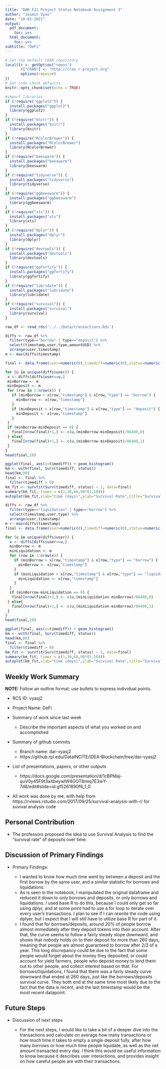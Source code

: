 ```yaml
---
title: "DAR F21 Project Status Notebook Assignment 3"
author: "Jaimin Vyas"
date: "10-01-2021"
output:
  pdf_document:
    toc: yes
  html_document:
    toc: yes
subtitle: "DeFi"
---
```


```r
# Set the default CRAN repository
local({r <- getOption("repos")
       r["CRAN"] <- "http://cran.r-project.org" 
       options(repos=r)
})
# Set code chunk defaults
knitr::opts_chunk$set(echo = TRUE)
```

```r
#import libraries
if (!require("ggplot2")) {
  install.packages("ggplot2")
  library(ggplot2)
}
if (!require("knitr")) {
  install.packages("knitr")
  library(knitr)
}
if (!require("RColorBrewer")) {
  install.packages("RColorBrewer")
  library(RColorBrewer)
}
if (!require("beeswarm")) {
  install.packages("beeswarm")
  library(beeswarm)
}
if (!require("tidyverse")) {
  install.packages("tidyverse")
  library(tidyverse)
}
if (!require("ggbeeswarm")) {
  install.packages("ggbeeswarm")
  library(ggbeeswarm)
}
if (!require("xts")) {
  install.packages("xts")
  library(xts)
}
if (!require("dplyr")) {
  install.packages("dplyr")
  library(dplyr)
}
if (!require("devtools")) {
  install.packages("devtools")
  library(devtools)
}
if (!require("ggfortify")) {
  install.packages("ggfortify")
  library(ggfortify)
}
if (!require("lubridate")) {
  install.packages("lubridate")
  library(lubridate)
}
if (!require("survival")) {
  install.packages("survival")
  library(survival)
}
```

```r
raw_df <- read_rds('../../Data/transactions.Rds')
```

```r
diffs <- raw_df %>% 
  filter(type=="borrow" | type=="deposit") %>%
  select(timestamp,user,type,amountUSD) %>%
  arrange(user,timestamp)
m <- max(diffs$timestamp)

final <- data.frame(user=numeric(0),timediff=numeric(0),status=numeric(0))

for (u in unique(diffs$user)) {
 x <- diffs[diffs$user==u,]
 minBorrow <- m
 minDeposit <- m
 for (row in 1:nrow(x)) {
   if (minBorrow > x[row,"timestamp"] & x[row,"type"] == "borrow") {
     minBorrow <- x[row,"timestamp"]
   }
   if (minDeposit > x[row,"timestamp"] & x[row,"type"] == "deposit") {
     minDeposit <- x[row,"timestamp"]
   }
 }
 if (minBorrow-minDeposit == 0) {
   final[nrow(final)+1,] <- c(u,(minBorrow-minDeposit)/86400,0)
 } else{
   final[nrow(final)+1,] <- c(u,(minBorrow-minDeposit)/86400,1)
 }
}
head(final,20)
```

```r
ggplot(final, aes(x=timediff)) + geom_histogram()
km <- with(final, Surv(timediff, status))
head(km,80)
final <- final %>%
  filter(timediff > 0)
km_fit <- survfit(Surv(timediff, status) ~ 1, data=final)
summary(km_fit, times = c(1,30,60,90*(1:10)))
autoplot(km_fit,xlab="time (days)",ylab="Survival Rate",title="Survival Rate of Deposit before the first Borrow")
```

```r
diffs <- raw_df %>% 
  filter(type=="liquidation" | type=="borrow") %>%
  select(timestamp,user,type) %>%
  arrange(user,timestamp)
m <- max(diffs$timestamp)
final <- data.frame(user=numeric(0),timediff=numeric(0),status=numeric(0))

for (u in unique(diffs$user)) {
  x <- diffs[diffs$user==u,]
  minBorrow <- m
  minLiquidation <- m
  for (row in 1:nrow(x)) {
    if (minBorrow > x[row,"timestamp"] & x[row,"type"] == "borrow") {
      minBorrow <- x[row,"timestamp"]
    }
    if (minLiquidation > x[row,"timestamp"] & x[row,"type"] == "liquidation") {
      minLiquidation <- x[row,"timestamp"]
    }
  }
  if (minBorrow-minLiquidation == 0) {
   final[nrow(final)+1,] <- c(u,(minLiquidation-minBorrow)/86400,0)
 } else{
   final[nrow(final)+1,] <- c(u,(minLiquidation-minBorrow)/86400,1)
 }
}
head(final,20)
```

```r
ggplot(final, aes(x=timediff)) + geom_histogram()
km <- with(final, Surv(timediff, status))
head(km,80)
final <- final %>%
  filter(timediff > 0)
km_fit <- survfit(Surv(timediff, status) ~ 1, data=final)
summary(km_fit, times = c(1,30,60,90*(1:10)))
autoplot(km_fit,xlab="time (days)",ylab="Survival Rate",title="Survival Rate of Borrow before the first Liquidation")
```

## Weekly Work Summary	

**NOTE:** Follow an outline format; use bullets to express individual points. 

* RCS ID: vyasj2
* Project Name: DeFi
* Summary of work since last week 

    * Describe the important aspects of what you worked on and accomplished
    
* Summary of github commits 

    * Branch name: dar-vyasj2
    * https://github.rpi.edu/DataINCITE/IDEA-Blockchain/tree/dar-vyasj2
    
* List of presentations, papers, or other outputs

    * https://docs.google.com/presentation/d/1cBPMaj-quV0y45F9t3aXbeywlW4GOT8miq7E3wY-7d8/edit#slide=id.gf5261890f6_1_0
    
* All work was done by me, with help from https://rviews.rstudio.com/2017/09/25/survival-analysis-with-r/ for suvival analysis code

## Personal Contribution	

* The professors proposed the idea to use Survival Analysis to find the "survival rate" of deposits over time.

## Discussion of Primary Findings

* Primary Findings:

    * I wanted to know how much time went by between a deposit and the first borrow by the same user, and a similar statistic for borrows and liquidations.
    * As is seen in the notebook, I manipulated the original dataframe and reduced it down to only borrows and deposits, or only borrows and liquidations. I used base R to do this, because I could only get so far using dplyr, and at some point had to use a for loop to iterate over every user's transactions. I plan to see if I can rewrite the code using dplyer, but I expect that I will still have to utilize base R for part of it.
    * I found that for borrows/deposits, around 20% of people borrow almost immediately after they deposit tokens into their account. After that, the curve seems to follow a fairly steady slope downward, and shows that nobody holds on to their deposit for more than 260 days, meaning that people are almost guaranteed to borrow after 2/3 of a year. This long discrepancy could be due to the fact that some people would forget about the money they deposited, or could account for yield farmers, people who deposit money to lend them out to other people, and collect interest based on that. For borrows/liquidations, I found that there was a fairly steady curve downward that ended at 260 days, just like the borrows/deposits survival curve. They both end at the same time most likely due to the fact that the data is recent, and the last timestamp would be the most recent datapoint.
    
## Future Steps

* Discussion of next steps

    * For the next steps, I would like to take a bit of a deeper dive into the transactions and calculate on average how many transactions or how much time it takes to empty a single deposit fully, after how many borrows or how much time people liquidate, as well as the net amount transacted every day. I think this would be useful information to know because it describes user interactions, and provides insight on how careful people are with their transactions.